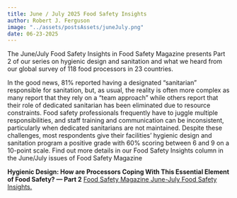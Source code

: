 ```yaml
---
title: June / July 2025 Food Safety Insights
author: Robert J. Ferguson
image: "../assets/postsAssets/juneJuly.png"
date: 06-23-2025
---
```


The June/July Food Safety Insights in Food Safety Magazine presents Part 2 of our series on hygienic design and sanitation and what we heard from our global survey of 118 food processors in 23 countries.

In the good news, 81% reported having a designated “sanitarian” responsible for sanitation, but, as usual, the reality is often more complex as many report that they rely on a “team approach” while others report that their role of dedicated sanitarian has been eliminated due to resource constraints. Food safety professionals frequently have to juggle multiple responsibilities, and staff training and communication can be inconsistent, particularly when dedicated sanitarians are not maintained. Despite these challenges, most respondents give their facilities’ hygienic design and sanitation program a positive grade with 60% scoring between 6 and 9 on a 10-point scale.  Find out more details in our Food Safety Insights column in the June/July issues of Food Safety Magazine

**Hygienic Design: How are Processors Coping With This Essential Element of Food Safety? — Part 2**
[Food Safety Magazine June-July Food Safety Insights.](https://digitaledition.food-safety.com/june-july-2025/column-food-safety-insights/)
